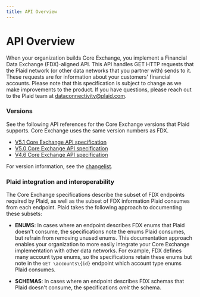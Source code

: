 ```yaml
---
title: API Overview
---
```


# API Overview

When your organization builds Core Exchange, you implement a Financial Data Exchange (FDX)-aligned API.
This API handles GET HTTP requests that the Plaid network (or other data networks that you partner with) sends to it.
These requests are for information about your customers' financial accounts.
Please note that this specification is subject to change as we make improvements to the product.
If you have questions, please reach out to the Plaid team at dataconnectivity@plaid.com.

### Versions

See the following API references for the Core Exchange versions that Plaid supports. Core Exchange uses the same version numbers as FDX.

- [V5.1 Core Exchange API specification](/api-versions/five-dot-one)
- [V5.0 Core Exchange API specification](/api-versions/five-dot-zero)
- [V4.6 Core Exchange API specification](/api-versions/four-dot-six)

For version information, see the [changelist](/changelist).

### Plaid integration and interoperability

The Core Exchange specifications describe the subset of FDX endpoints required by Plaid, as well as the subset of FDX information Plaid consumes
from each endpoint.  Plaid takes the following approach to documenting these subsets:

- **ENUMS**: In cases where an endpoint describes FDX enums that Plaid doesn't consume, the specifications note the enums Plaid consumes, but refrain
  from removing unused enums.
  This documentation approach enables your organization to more easily integrate your Core Exchange implementation with other data networks.
  For example, FDX defines many account type enums, so the specifications retain these enums but note in the `GET \accounts\{id}` endpoint
  which account type enums Plaid consumes.

- **SCHEMAS**: In cases where an endpoint describes FDX schemas that Plaid doesn't consume, the specifications *omit* the schema.
